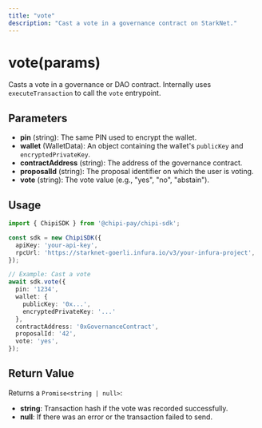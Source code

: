 ```yaml
---
title: "vote"
description: "Cast a vote in a governance contract on StarkNet."
---
```


# vote(params)

Casts a vote in a governance or DAO contract. Internally uses `executeTransaction` to call the `vote` entrypoint.

## Parameters

- **pin** (string): The same PIN used to encrypt the wallet.
- **wallet** (WalletData): An object containing the wallet's `publicKey` and `encryptedPrivateKey`.
- **contractAddress** (string): The address of the governance contract.
- **proposalId** (string): The proposal identifier on which the user is voting.
- **vote** (string): The vote value (e.g., "yes", "no", "abstain").

## Usage

```ts
import { ChipiSDK } from '@chipi-pay/chipi-sdk';

const sdk = new ChipiSDK({
  apiKey: 'your-api-key',
  rpcUrl: 'https://starknet-goerli.infura.io/v3/your-infura-project',
});

// Example: Cast a vote
await sdk.vote({
  pin: '1234',
  wallet: {
    publicKey: '0x...',
    encryptedPrivateKey: '...'
  },
  contractAddress: '0xGovernanceContract',
  proposalId: '42',
  vote: 'yes',
});
```

## Return Value

Returns a `Promise<string | null>`:

- **string**: Transaction hash if the vote was recorded successfully.
- **null**: If there was an error or the transaction failed to send.
